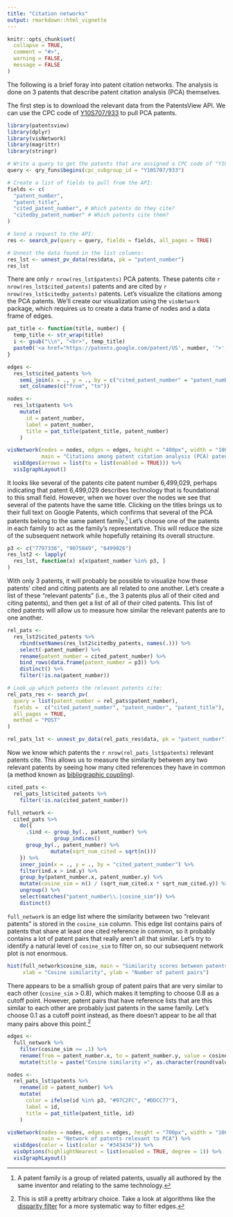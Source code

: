 ```yaml
---
title: "Citation networks"
output: rmarkdown::html_vignette
---
```


```r
knitr::opts_chunk$set(
  collapse = TRUE, 
  comment = "#>", 
  warning = FALSE,
  message = FALSE
)
```

The following is a brief foray into patent citation networks. The analysis is done on 3 patents that describe patent citation analysis (PCA) themselves. 

The first step is to download the relevant data from the PatentsView API. We can use the CPC code of  [Y10S707/933](https://worldwide.espacenet.com/classification#!/CPC=Y10S707/933) to pull PCA patents. 


```r
library(patentsview)
library(dplyr)
library(visNetwork)
library(magrittr)
library(stringr)

# Write a query to get the patents that are assigned a CPC code of "Y10S707/933": 
query <- qry_funs$begins(cpc_subgroup_id = "Y10S707/933")

# Create a list of fields to pull from the API:
fields <- c(
  "patent_number", 
  "patent_title",
  "cited_patent_number", # Which patents do they cite?
  "citedby_patent_number" # Which patents cite them?
)

# Send a request to the API:
res <- search_pv(query = query, fields = fields, all_pages = TRUE)

# Unnest the data found in the list columns:
res_lst <- unnest_pv_data(res$data, pk = "patent_number")
res_lst
```

There are only `r nrow(res_lst$patents)` PCA patents. These patents cite `r nrow(res_lst$cited_patents)` patents and are cited by `r nrow(res_lst$citedby_patents)` patents. Let's visualize the citations among the PCA patents. We'll create our visualization using the `visNetwork` package, which requires us to create a data frame of nodes and a data frame of edges.

```r
pat_title <- function(title, number) {
  temp_title <- str_wrap(title)
  i <- gsub("\\n", "<br>", temp_title)
  paste0('<a href="https://patents.google.com/patent/US', number, '">', i, '</a>')
}

edges <-
  res_lst$cited_patents %>%
    semi_join(x = ., y = ., by = c("cited_patent_number" = "patent_number")) %>%
    set_colnames(c("from", "to"))

nodes <-
  res_lst$patents %>%
    mutate(
      id = patent_number,
      label = patent_number,
      title = pat_title(patent_title, patent_number)
    )

visNetwork(nodes = nodes, edges = edges, height = "400px", width = "100%",
           main = "Citations among patent citation analysis (PCA) patents") %>%
  visEdges(arrows = list(to = list(enabled = TRUE))) %>%
  visIgraphLayout()
```

It looks like several of the patents cite patent number 6,499,029, perhaps indicating that patent 6,499,029 describes technology that is foundational to this small field. However, when we hover over the nodes we see that several of the patents have the same title. Clicking on the titles brings us to their full text on Google Patents, which confirms that several of the PCA patents belong to the same patent family.[^1]  Let's choose one of the patents in each family to act as the family's representative. This will reduce the size of the subsequent network while hopefully retaining its overall structure.

```r
p3 <- c("7797336", "9075849", "6499026")
res_lst2 <- lapply(
  res_lst, function(x) x[x$patent_number %in% p3, ]
)
```

With only 3 patents, it will probably be possible to visualize how these patents' cited and citing patents are all related to one another. Let's create a list of these "relevant patents" (i.e., the 3 patents plus all of their cited and citing patents), and then get a list of all of _their_ cited patents. This list of cited patents will allow us to measure how similar the relevant patents are to one another. 

```r
rel_pats <-
  res_lst2$cited_patents %>%
    rbind(setNames(res_lst2$citedby_patents, names(.))) %>% 
    select(-patent_number) %>%
    rename(patent_number = cited_patent_number) %>%
    bind_rows(data.frame(patent_number = p3)) %>% 
    distinct() %>%
    filter(!is.na(patent_number))

# Look up which patents the relevant patents cite:
rel_pats_res <- search_pv(
  query = list(patent_number = rel_pats$patent_number),
  fields =  c("cited_patent_number", "patent_number", "patent_title"), 
  all_pages = TRUE,
  method = "POST"
)

rel_pats_lst <- unnest_pv_data(rel_pats_res$data, pk = "patent_number")
```

Now we know which patents the `r nrow(rel_pats_lst$patents)` relevant patents cite. This allows us to measure the similarity between any two relevant patents by seeing how many cited references they have in common (a method known as [bibliographic coupling](https://en.wikipedia.org/wiki/Bibliographic_coupling)).

```r
cited_pats <-
  rel_pats_lst$cited_patents %>%
    filter(!is.na(cited_patent_number))

full_network <- 
  cited_pats %>%
    do({
      .$ind <- group_by(., patent_number) %>%  
               group_indices()
      group_by(., patent_number) %>%  
              mutate(sqrt_num_cited = sqrt(n()))
    }) %>%
    inner_join(x = ., y = ., by = "cited_patent_number") %>%
    filter(ind.x > ind.y) %>%
    group_by(patent_number.x, patent_number.y) %>% 
    mutate(cosine_sim = n() / (sqrt_num_cited.x * sqrt_num_cited.y)) %>% 
    ungroup() %>%
    select(matches("patent_number\\.|cosine_sim")) %>%
    distinct()
```

`full_network` is an edge list where the similarity between two "relevant patents" is stored in the `cosine_sim` column. This edge list contains pairs of patents that share at least one cited reference in common, so it probably contains a lot of patent pairs that really aren't all that similar. Let's try to identify a natural level of `cosine_sim` to filter on, so our subsequent network plot is not enormous.

```r
hist(full_network$cosine_sim, main = "Similarity scores between patents relevant to PCA",
     xlab = "Cosine similarity", ylab = "Number of patent pairs")
```

There appears to be a smallish group of patent pairs that are very similar to each other (`cosine_sim` > 0.8), which makes it tempting to choose 0.8 as a cutoff point. However, patent pairs that have reference lists that are this similar to each other are probably just patents in the same family. Let's choose 0.1 as a cutoff point instead, as there doesn't appear to be all that many pairs above this point.[^2] 

```r
edges <- 
  full_network %>%
    filter(cosine_sim >= .1) %>% 
    rename(from = patent_number.x, to = patent_number.y, value = cosine_sim) %>%
    mutate(title = paste("Cosine similarity =", as.character(round(value, 3))))

nodes <-
  rel_pats_lst$patents %>%
    rename(id = patent_number) %>%
    mutate(
      color = ifelse(id %in% p3, "#97C2FC", "#DDCC77"),
      label = id,
      title = pat_title(patent_title, id)
    )

visNetwork(nodes = nodes, edges = edges, height = "700px", width = "100%",
           main = "Network of patents relevant to PCA") %>%
  visEdges(color = list(color = "#343434")) %>%
  visOptions(highlightNearest = list(enabled = TRUE, degree = 1)) %>%
  visIgraphLayout()
```

[^1]: A patent family is a group of related patents, usually all authored by the same inventor and relating to the same technology.
[^2]: This is still a pretty arbitrary choice. Take a look at algorithms like the [disparity filter](http://www.pnas.org/content/106/16/6483.full.pdf) for a more systematic way to filter edges.